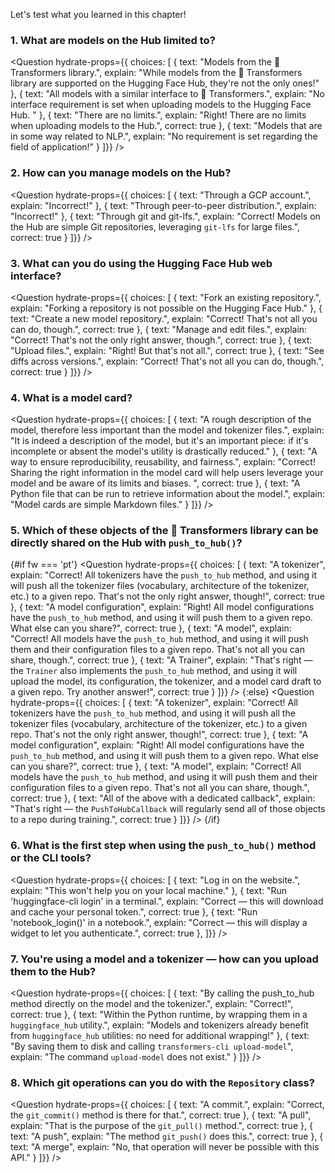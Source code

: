 <script>
	
</script>

Let's test what you learned in this chapter!
  
### 1. What are models on the Hub limited to?

<Question
	hydrate-props={{ choices: [
		{
			text: "Models from the 🤗 Transformers library.",
			explain: "While models from the 🤗 Transformers library are supported on the Hugging Face Hub, they're not the only ones!"
		},
		{
			text: "All models with a similar interface to 🤗 Transformers.",
			explain: "No interface requirement is set when uploading models to the Hugging Face Hub. "
		},
		{
			text: "There are no limits.",
			explain: "Right! There are no limits when uploading models to the Hub.",
            correct: true
		},
        {
			text: "Models that are in some way related to NLP.",
			explain: "No requirement is set regarding the field of application!"
		}
	]}}
/>

### 2. How can you manage models on the Hub?

<Question
	hydrate-props={{ choices: [
		{
			text: "Through a GCP account.",
			explain: "Incorrect!"
		},
		{
			text: "Through peer-to-peer distribution.",
			explain: "Incorrect!"
		},
		{
			text: "Through git and git-lfs.",
			explain: "Correct! Models on the Hub are simple Git repositories, leveraging <code>git-lfs</code> for large files.",
            correct: true
		}
	]}}
/>

### 3. What can you do using the Hugging Face Hub web interface? 

<Question
	hydrate-props={{ choices: [
		{
			text: "Fork an existing repository.",
			explain: "Forking a repository is not possible on the Hugging Face Hub."
		},
		{
			text: "Create a new model repository.",
			explain: "Correct! That's not all you can do, though.",
            correct: true
		},
		{
			text: "Manage and edit files.",
			explain: "Correct! That's not the only right answer, though.",
            correct: true
		},
        {
			text: "Upload files.",
			explain: "Right! But that's not all.",
            correct: true
		},
        {
			text: "See diffs across versions.",
			explain: "Correct! That's not all you can do, though.",
            correct: true
		}
	]}}
/>

### 4. What is a model card?

<Question
	hydrate-props={{ choices: [
		{
			text: "A rough description of the model, therefore less important than the model and tokenizer files.",
			explain: "It is indeed a description of the model, but it's an important piece: if it's incomplete or absent the model's utility is drastically reduced."
		},
		{
			text: "A way to ensure reproducibility, reusability, and fairness.",
			explain: "Correct! Sharing the right information in the model card will help users leverage your model and be aware of its limits and biases. ",
            correct: true
		},
		{
			text: "A Python file that can be run to retrieve information about the model.",
			explain: "Model cards are simple Markdown files."
		}
	]}}
/>

### 5. Which of these objects of the 🤗 Transformers library can be directly shared on the Hub with `push_to_hub()`?

{#if fw === 'pt'}
<Question
	hydrate-props={{ choices: [
		{
			text: "A tokenizer",
			explain: "Correct! All tokenizers have the <code>push_to_hub</code> method, and using it will push all the tokenizer files (vocabulary, architecture of the tokenizer, etc.) to a given repo. That's not the only right answer, though!",
            correct: true
		},
		{
			text: "A model configuration",
			explain: "Right! All model configurations have the <code>push_to_hub</code> method, and using it will push them to a given repo. What else can you share?",
            correct: true
		},
		{
			text: "A model",
			explain: "Correct! All models have the <code>push_to_hub</code> method, and using it will push them and their configuration files to a given repo. That's not all you can share, though.",
            correct: true
		},
        {
			text: "A Trainer",
			explain: "That's right — the <code>Trainer</code> also implements the <code>push_to_hub</code> method, and using it will upload the model, its configuration, the tokenizer, and a model card draft to a given repo. Try another answer!",
            correct: true
		}
	]}}
/>
{:else}
<Question
	hydrate-props={{ choices: [
		{
			text: "A tokenizer",
			explain: "Correct! All tokenizers have the <code>push_to_hub</code> method, and using it will push all the tokenizer files (vocabulary, architecture of the tokenizer, etc.) to a given repo. That's not the only right answer, though!",
            correct: true
		},
		{
			text: "A model configuration",
			explain: "Right! All model configurations have the <code>push_to_hub</code> method, and using it will push them to a given repo. What else can you share?",
            correct: true
		},
		{
			text: "A model",
			explain: "Correct! All models have the <code>push_to_hub</code> method, and using it will push them and their configuration files to a given repo. That's not all you can share, though.",
            correct: true
		},
		{
			text: "All of the above with a dedicated callback",
			explain: "That's right — the <code>PushToHubCallback</code> will regularly send all of those objects to a repo during training.",
            correct: true
		}
	]}}
/>
{/if}

### 6. What is the first step when using the `push_to_hub()` method or the CLI tools?

<Question
	hydrate-props={{ choices: [
		{
			text: "Log in on the website.",
			explain: "This won't help you on your local machine."
		},
		{
			text: "Run 'huggingface-cli login' in a terminal.",
			explain: "Correct — this will download and cache your personal token.",
            correct: true
		},
		{
			text: "Run 'notebook_login()' in a notebook.",
			explain: "Correct — this will display a widget to let you authenticate.",
            correct: true
		},
	]}}
/>

### 7. You're using a model and a tokenizer — how can you upload them to the Hub?

<Question
	hydrate-props={{ choices: [
		{
			text: "By calling the push_to_hub method directly on the model and the tokenizer.",
			explain: "Correct!",
            correct: true
		},
		{
			text: "Within the Python runtime, by wrapping them in a <code>huggingface_hub</code> utility.",
			explain: "Models and tokenizers already benefit from <code>huggingface_hub</code> utilities: no need for additional wrapping!"
		},
		{
			text: "By saving them to disk and calling <code>transformers-cli upload-model</code>",
			explain: "The command <code>upload-model</code> does not exist."
		}
	]}}
/>

### 8. Which git operations can you do with the `Repository` class?

<Question
	hydrate-props={{ choices: [
		{
			text: "A commit.",
			explain: "Correct, the <code>git_commit()</code> method is there for that.",
            correct: true
		},
		{
			text: "A pull",
			explain: "That is the purpose of the <code>git_pull()</code> method.",
            correct: true
		},
		{
			text: "A push",
			explain: "The method <code>git_push()</code> does this.",
            correct: true
		},
		{
			text: "A merge",
			explain: "No, that operation will never be possible with this API."
		}
	]}}
/>
